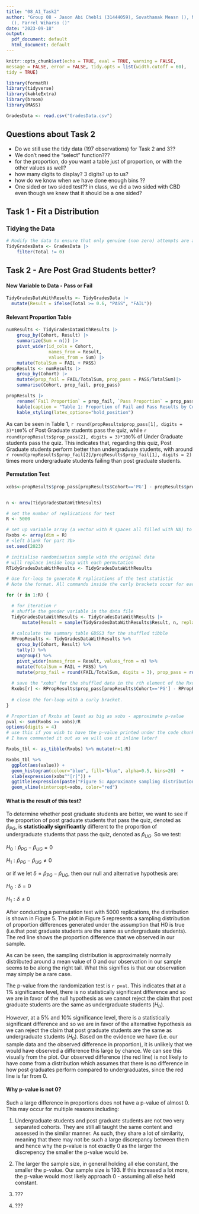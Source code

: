 ---
title: "08_A1_Task2"
author: "Group 08 - Jason Abi Chebli (31444059), Sovathanak Measn (), Neev Bhandari
  (), Farrel Wiharso ()"
date: "2023-09-18"
output:
  pdf_document: default
  html_document: default
---

```{r setup, include=FALSE}
knitr::opts_chunk$set(echo = TRUE, eval = TRUE, warning = FALSE,
message = FALSE, error = FALSE, tidy.opts = list(width.cutoff = 60),
tidy = TRUE)
```

```{r load-in}
library(formatR)
library(tidyverse)
library(kableExtra)
library(broom)
library(MASS)

GradesData <- read.csv("GradesData.csv")
```

## Questions about Task 2
- Do we still use the tidy data (197 observations) for Task 2 and 3??
- We don't need the "select" function???
- for the proportion, do you want a table just of proportion, or with the other values as well? 
- how many digits to display? 3 digits? up to us? 
- how do we know when we have done enough bins ??
- One sided or two sided test?? in class, we did a two sided with CBD even though we knew that it should be a one sided? 


## Task 1 - Fit a Distribution

### Tidying the Data
```{r tidy-data}
# Modify the data to ensure that only genuine (non zero) attempts are analysed. 
TidyGradesData <- GradesData |> 
    filter(Total != 0)
```
## Task 2 - Are Post Grad Students better?

#### New Variable to Data - Pass or Fail
```{r pass-or-fail-variable}
TidyGradesDataWithResults <- TidyGradesData |> 
  mutate(Result = ifelse(Total >= 0.6, "PASS", "FAIL"))
```

#### Relevant Proportion Table
```{r proportions-table}
numResults <- TidyGradesDataWithResults |>
    group_by(Cohort, Result) |>
    summarize(Sum = n()) |>
    pivot_wider(id_cols = Cohort,
                names_from = Result,
                values_from = Sum) |> 
    mutate(TotalSum = FAIL + PASS)
propResults <- numResults |> 
    group_by(Cohort) |> 
    mutate(prop_fail = FAIL/TotalSum, prop_pass = PASS/TotalSum)|> 
    summarise(Cohort, prop_fail, prop_pass)

propResults |> 
    rename(`Fail Proportion` = prop_fail, `Pass Proportion` = prop_pass) |> 
    kable(caption = "Table 1: Proportion of Fail and Pass Results by Cohort", digits = 3) |> 
    kable_styling(latex_options="hold_position")
```
As can be seen in Table 1, `r round(propResults$prop_pass[1], digits = 3)*100`% of Post Graduate students pass the quiz, while  `r round(propResults$prop_pass[2], digits = 3)*100`% of Under Graduate students pass the quiz. This indicates that, regarding this quiz, Post Graduate students perform better than undergraduate students, with around `r round(propResults$prop_fail[2]/propResults$prop_fail[1], digits = 2)` times more undergraduate students failing than post graduate students.

#### Permutation Test
```{r permutation-test}

xobs<-propResults$prop_pass[propResults$Cohort=='PG'] - propResults$prop_pass[propResults$Cohort=='UG']


n <- nrow(TidyGradesDataWithResults)

# set the number of replications for test
R <- 5000

# set up variable array (a vector with R spaces all filled with NA) to be used to store the replicated "xobs" values after shuffling
Rxobs <- array(dim = R)
# <left blank for part 7b>
set.seed(2023)

# initialise randomisation sample with the original data
# will replace inside loop with each permutation
RTidyGradesDataWithResults <- TidyGradesDataWithResults

# Use for-loop to generate R replications of the test statistic
# Note the format. All commands inside the curly brackets occur for each value of r in the sequence 1:R

for (r in 1:R) {

  # for iteration r
  # shuffle the gender variable in the data file
  TidyGradesDataWithResults <- TidyGradesDataWithResults |> 
      mutate(Result = sample(TidyGradesDataWithResults$Result, n, replace=FALSE))
  
  # calculate the summary table GDSS3 for the shuffled tibble 
  RPropResults <- TidyGradesDataWithResults %>% 
    group_by(Cohort, Result) %>% 
    tally() %>%
    ungroup() %>% 
    pivot_wider(names_from = Result, values_from = n) %>%
    mutate(TotalSum = FAIL + PASS) %>% 
    mutate(prop_fail = round(FAIL/TotalSum, digits = 3), prop_pass = round(PASS/TotalSum, digits = 3))
 
  # save the "xobs" for the shuffled data in the rth element of the Rxobs vector (array)
  Rxobs[r] <- RPropResults$prop_pass[propResults$Cohort=='PG'] - RPropResults$prop_pass[propResults$Cohort=='UG']
  
  # close the for-loop with a curly bracket.
}

# Proportion of Rxobs at least as big as xobs - approximate p-value
pval <- sum(Rxobs >= xobs)/R
options(digits = 4)
# use this if you wish to have the p-value printed under the code chunk
# I have commented it out as we will use it inline laterf
```

```{r RandomisedTestPlot, eval=TRUE, echo=FALSE}

Rxobs_tbl <- as_tibble(Rxobs) %>% mutate(r=1:R)

Rxobs_tbl %>%
  ggplot(aes(value)) +
  geom_histogram(colour="blue", fill="blue", alpha=0.5, bins=20)  +
  xlab(expression(xobs^"[r]")) + 
  ggtitle(expression(paste("Figure 5: Approximate sampling distribution of ", hat(p)[PG] - hat(p)[UG], " under ", H[0]))) +
  geom_vline(xintercept=xobs, color="red")

```

#### What is the result of this test?

To determine whether post graduate students are better, we want to see if the proportion of post graduate students that pass the quiz, denoted as $\hat{p}_{PG}$, is **statistically significantly** different to the proportion of undergraduate students that pass the quiz, denoted as $\hat{p}_{UG}$. So we test:  

$H_0: \hat{p}_{PG} - \hat{p}_{UG} = 0$

$H_1: \hat{p}_{PG} - \hat{p}_{UG} \neq 0$

or if we let $\delta = \hat{p}_{PG} - \hat{p}_{UG}$, then our null and alternative hypothesis are:

$H_0: \delta = 0$

$H_1: \delta \neq 0$

After conducting a permutation test with 5000 replications, the distribution is shown in Figure 5. The plot in Figure 5 represents a sampling distribution of proportion differences generated under the assumption that H0 is true (i.e.that post graduate students are the same as undergraduate students). The red line shows the proportion difference that we observed in our sample. 

As can be seen, the sampling distribution is approximately normally distributed around a mean value of 0 and our observation in our sample seems to be along the right tail. What this signifies is that our observation may simply be a rare case.

The p-value from the randomization test is `r pval`. This indicates that at a 1% significance level, there is no statistically significant difference and so we are in favor of the null hypothesis as we cannot reject the claim that post graduate students are the same as undergraduate students ($H_0$). 

However, at a 5% and 10% significance level, there is a statistically significant difference and so we are in favor of the alternative hypothesis as we can reject the claim that post graduate students are the same as undergraduate students ($H_0$). Based on the evidence we have (i.e. our sample data and the observed difference in proportion), it is unlikely that we would have observed a difference this large by chance. We can see this visually from the plot. Our observed difference (the red line) is not likely to have come from a distribution which assumes that there is no difference in how post graduates perform compared to undergraduates, since the red line is far from 0.



#### Why p-value is not 0?
Such a large difference in proportions does not have a p-value of almost 0. This may occur for multiple reasons including:

1. Undergraduate students and post graduate students are not two very separated cohorts. They are still all taught the same content and assessed in the similar manner. As such, they share a lot of similarity, meaning that there may not be such a large discrepancy between them and hence why the p-value is not exactly 0 as the larger the discrepency the smaller the p-value would be.

2. The larger the sample size, in general holding all else constant, the smaller the p-value. Our sample size is 193. If this increased a lot more, the p-value would most likely approach 0 - assuming all else held constant. 

3. ???

4. ???